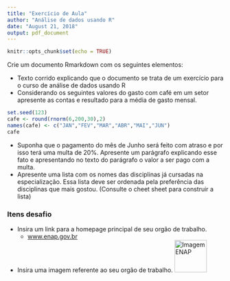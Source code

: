 ```yaml
---
title: "Exercício de Aula"
author: "Análise de dados usando R"
date: "August 21, 2018"
output: pdf_document
---
```


```r
knitr::opts_chunk$set(echo = TRUE)
```



Crie um documento Rmarkdown com os seguintes elementos:

* Texto corrido explicando que o documento se trata de um exercício para o curso de análise de dados usando R
* Considerando os seguintes valores do gasto com café em um setor apresente as contas e resultado para a média de gasto mensal.
```r
set.seed(123)
cafe <- round(rnorm(6,200,30),2)
names(cafe) <- c("JAN","FEV","MAR","ABR","MAI","JUN")
cafe
```
* Suponha que o pagamento do mês de Junho será feito com atraso e por isso terá uma multa de 20%. Apresente um parágrafo explicando esse fato e apresentando no texto do parágrafo o valor a ser pago com a multa.
* Apresente uma lista com os nomes das disciplinas já cursadas na especialização. Essa lista deve ser ordenada pela preferência das disciplinas que mais gostou. (Consulte o cheet sheet para construir a lista)

### Itens desafio
 
 
* Insira um link para a homepage principal de seu orgão de trabalho.
    + [www.enap.gov.br](https://www.enap.gov.br)

* Insira uma imagem referente ao seu orgão de trabalho. 
![Imagem ENAP](imagemEnap.png){width=75px}
